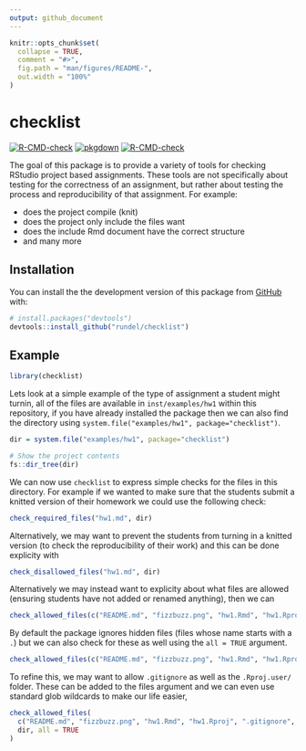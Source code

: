 ```yaml
---
output: github_document
---
```


<!-- README.md is generated from README.Rmd. Please edit that file -->

```r
knitr::opts_chunk$set(
  collapse = TRUE,
  comment = "#>",
  fig.path = "man/figures/README-",
  out.width = "100%"
)
```

# checklist

<!-- badges: start -->
[![R-CMD-check](https://github.com/rundel/checklist/workflows/R-CMD-check/badge.svg)](https://github.com/rundel/checklist/actions?query=workflow:%22R-CMD-check%22) [![pkgdown](https://github.com/rundel/checklist/workflows/pkgdown/badge.svg)](https://github.com/rundel/checklist/actions?query=workflow:%22pkgdown%22)
[![R-CMD-check](https://github.com/rundel/checklist/actions/workflows/R-CMD-check.yaml/badge.svg)](https://github.com/rundel/checklist/actions/workflows/R-CMD-check.yaml)
<!-- badges: end -->

The goal of this package is to provide a variety of tools for checking RStudio project based assignments. These tools are not specifically about testing for the correctness of an assignment, but rather about testing the process and reproducibility of that assignment. For example: 

* does the project compile (knit)
* does the project only include the files want
* does the include Rmd document have the correct structure
* and many more


## Installation

<!--
You can install the released version of checklist from [CRAN](https://CRAN.R-project.org) with:

``` r
install.packages("checklist")
```
-->

You can install the the development version of this package from [GitHub](https://github.com/) with:

``` r
# install.packages("devtools")
devtools::install_github("rundel/checklist")
```

## Example

```r
library(checklist)
```

Lets look at a simple example of the type of assignment a student might turnin, all of the files are available in `inst/examples/hw1` within this repository, if you have already installed the package then we can also find the directory using `system.file("examples/hw1", package="checklist")`.

```r
dir = system.file("examples/hw1", package="checklist")

# Show the project contents
fs::dir_tree(dir)
```

We can now use `checklist` to express simple checks for the files in this directory. For example if we wanted to make sure that the students submit a knitted version of their homework we could use the following check:

```r
check_required_files("hw1.md", dir)
```

Alternatively, we may want to prevent the students from turning in a knitted version (to check the reproducibility of their work) and this can be done explicity with

```r
check_disallowed_files("hw1.md", dir)
```

Alternatively we may instead want to explicity about what files are allowed (ensuring students have not added or renamed anything), then we can

```r
check_allowed_files(c("README.md", "fizzbuzz.png", "hw1.Rmd", "hw1.Rproj"), dir)
```

By default the package ignores hidden files (files whose name starts with a `.`) but we can also check for these as well using the `all = TRUE` argument.

```r
check_allowed_files(c("README.md", "fizzbuzz.png", "hw1.Rmd", "hw1.Rproj"), dir, all = TRUE)
```

To refine this, we may want to allow `.gitignore` as well as the `.Rproj.user/` folder. These can be added to the files argument and we can even use standard glob wildcards to make our life easier,

```r
check_allowed_files(
  c("README.md", "fizzbuzz.png", "hw1.Rmd", "hw1.Rproj", ".gitignore", ".Rproj.user/*"), 
  dir, all = TRUE
)
```


